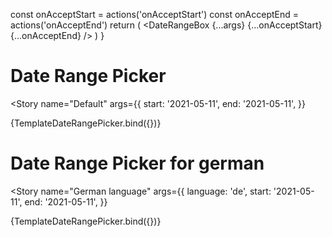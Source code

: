 


<Meta
  title="Components/Date Pickers/Date Range Picker"
  decorators={decorators}
/>

  const onAcceptStart = actions('onAcceptStart')
  const onAcceptEnd = actions('onAcceptEnd')
  return (
    <DateRangeBox
      {...args}
      {...onAcceptStart}
      {...onAcceptEnd}
    />
  )
}

# Date Range Picker
<Story
  name="Default"
  args={{
    start: '2021-05-11',
    end: '2021-05-11',
  }}
>
  {TemplateDateRangePicker.bind({})}
</Story>

# Date Range Picker for german
<Story
  name="German language"
  args={{
    language: 'de',
    start: '2021-05-11',
    end: '2021-05-11',
  }}
>
  {TemplateDateRangePicker.bind({})}
</Story>

